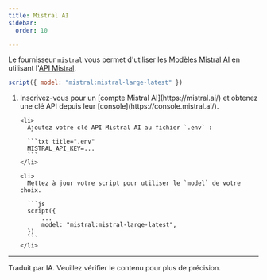 ```yaml
---
title: Mistral AI
sidebar:
  order: 10

---
```



Le fournisseur `mistral` vous permet d'utiliser les [Modèles Mistral AI](https://mistral.ai/technology/#models)
en utilisant l'[API Mistral](https://docs.mistral.ai/).

```js "mistral:"
script({ model: "mistral:mistral-large-latest" })
```

<Steps>
  <ol>
    <li>
      Inscrivez-vous pour un [compte Mistral AI](https://mistral.ai/)
      et obtenez une clé API depuis leur [console](https://console.mistral.ai/).
    </li>

    <li>
      Ajoutez votre clé API Mistral AI au fichier `.env` :

      ```txt title=".env"
      MISTRAL_API_KEY=...
      ```
    </li>

    <li>
      Mettez à jour votre script pour utiliser le `model` de votre choix.

      ```js
      script({
          ...
          model: "mistral:mistral-large-latest",
      })
      ```
    </li>
  </ol>
</Steps>

<LLMProviderFeatures provider="mistral" />

<hr />

Traduit par IA. Veuillez vérifier le contenu pour plus de précision.
